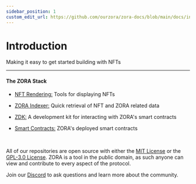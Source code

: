 ```yaml
---
sidebar_position: 1
custom_edit_url: https://github.com/ourzora/zora-docs/blob/main/docs/intro.mdx
---
```


# Introduction

Making it easy to get started building with NFTs

---

#### The ZORA Stack

- [NFT Rendering:](../docs/developer-tools/nft-rendering/introduction) Tools for displaying NFTs

- [ZORA Indexer:](../docs/developer-tools/indexer/introduction) Quick retrieval of NFT and ZORA related data

- [ZDK:](../docs/developer-tools/zdk/introduction) A development kit for interacting with ZORA's smart contracts

- [Smart Contracts:](../docs/smart-contracts/ZORA-contracts) ZORA's deployed smart contracts

<br />

<!-- **[ZORA stack diagram goes here]** -->

All of our repositories are open source with either the [MIT License](https://opensource.org/licenses/MIT) or the [GPL-3.0 License](https://www.gnu.org/licenses/gpl-3.0.en.html).
ZORA is a tool in the public domain, as such anyone can view and contribute to every aspect of the protocol.

Join our [Discord](https://zora.community/) to ask questions and learn more about the community.
